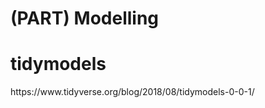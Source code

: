 
# (PART) Modelling   


# tidymodels   

https://www.tidyverse.org/blog/2018/08/tidymodels-0-0-1/  